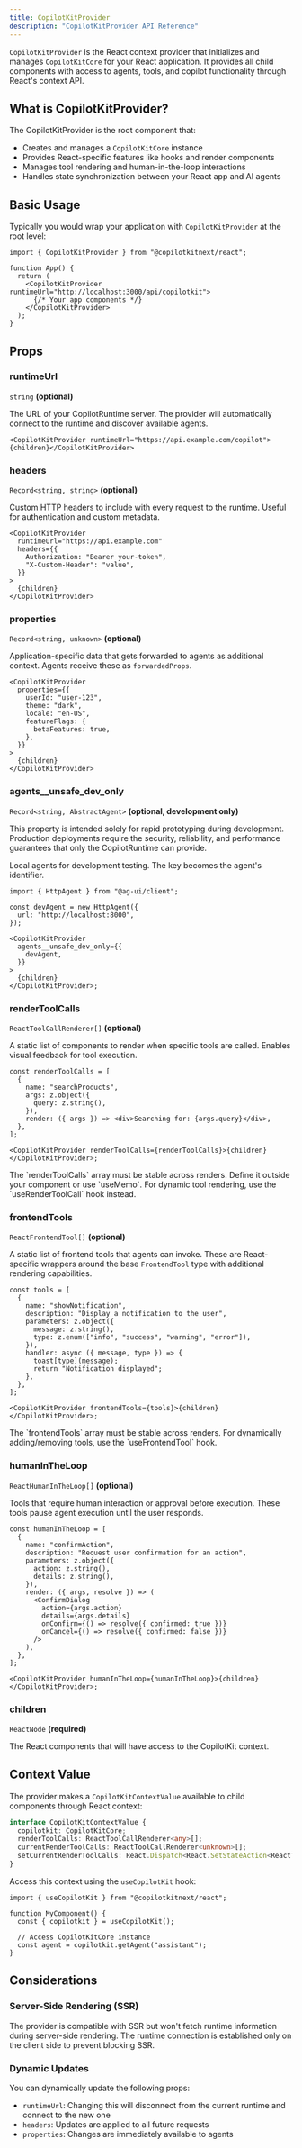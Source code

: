 ```yaml
---
title: CopilotKitProvider
description: "CopilotKitProvider API Reference"
---
```


`CopilotKitProvider` is the React context provider that initializes and manages `CopilotKitCore` for your React
application. It provides all child components with access to agents, tools, and copilot functionality through React's
context API.

## What is CopilotKitProvider?

The CopilotKitProvider is the root component that:

- Creates and manages a `CopilotKitCore` instance
- Provides React-specific features like hooks and render components
- Manages tool rendering and human-in-the-loop interactions
- Handles state synchronization between your React app and AI agents

## Basic Usage

Typically you would wrap your application with `CopilotKitProvider` at the root level:

```tsx
import { CopilotKitProvider } from "@copilotkitnext/react";

function App() {
  return (
    <CopilotKitProvider runtimeUrl="http://localhost:3000/api/copilotkit">
      {/* Your app components */}
    </CopilotKitProvider>
  );
}
```

## Props

### runtimeUrl

`string` **(optional)**

The URL of your CopilotRuntime server. The provider will automatically connect to the runtime and discover available
agents.

```tsx
<CopilotKitProvider runtimeUrl="https://api.example.com/copilot">{children}</CopilotKitProvider>
```

### headers

`Record<string, string>` **(optional)**

Custom HTTP headers to include with every request to the runtime. Useful for authentication and custom metadata.

```tsx
<CopilotKitProvider
  runtimeUrl="https://api.example.com"
  headers={{
    Authorization: "Bearer your-token",
    "X-Custom-Header": "value",
  }}
>
  {children}
</CopilotKitProvider>
```

### properties

`Record<string, unknown>` **(optional)**

Application-specific data that gets forwarded to agents as additional context. Agents receive these as `forwardedProps`.

```tsx
<CopilotKitProvider
  properties={{
    userId: "user-123",
    theme: "dark",
    locale: "en-US",
    featureFlags: {
      betaFeatures: true,
    },
  }}
>
  {children}
</CopilotKitProvider>
```

### agents\_\_unsafe_dev_only

`Record<string, AbstractAgent>` **(optional, development only)**

<Warning>
  This property is intended solely for rapid prototyping during development. Production deployments require the
  security, reliability, and performance guarantees that only the CopilotRuntime can provide.
</Warning>

Local agents for development testing. The key becomes the agent's identifier.

```tsx
import { HttpAgent } from "@ag-ui/client";

const devAgent = new HttpAgent({
  url: "http://localhost:8000",
});

<CopilotKitProvider
  agents__unsafe_dev_only={{
    devAgent,
  }}
>
  {children}
</CopilotKitProvider>;
```

### renderToolCalls

`ReactToolCallRenderer[]` **(optional)**

A static list of components to render when specific tools are called. Enables visual feedback for tool execution.

```tsx
const renderToolCalls = [
  {
    name: "searchProducts",
    args: z.object({
      query: z.string(),
    }),
    render: ({ args }) => <div>Searching for: {args.query}</div>,
  },
];

<CopilotKitProvider renderToolCalls={renderToolCalls}>{children}</CopilotKitProvider>;
```

<Note>
  The `renderToolCalls` array must be stable across renders. Define it outside your component or use `useMemo`. For
  dynamic tool rendering, use the `useRenderToolCall` hook instead.
</Note>

### frontendTools

`ReactFrontendTool[]` **(optional)**

A static list of frontend tools that agents can invoke. These are React-specific wrappers around the base `FrontendTool`
type with additional rendering capabilities.

```tsx
const tools = [
  {
    name: "showNotification",
    description: "Display a notification to the user",
    parameters: z.object({
      message: z.string(),
      type: z.enum(["info", "success", "warning", "error"]),
    }),
    handler: async ({ message, type }) => {
      toast[type](message);
      return "Notification displayed";
    },
  },
];

<CopilotKitProvider frontendTools={tools}>{children}</CopilotKitProvider>;
```

<Note>
  The `frontendTools` array must be stable across renders. For dynamically adding/removing tools, use the
  `useFrontendTool` hook.
</Note>

### humanInTheLoop

`ReactHumanInTheLoop[]` **(optional)**

Tools that require human interaction or approval before execution. These tools pause agent execution until the user
responds.

```tsx
const humanInTheLoop = [
  {
    name: "confirmAction",
    description: "Request user confirmation for an action",
    parameters: z.object({
      action: z.string(),
      details: z.string(),
    }),
    render: ({ args, resolve }) => (
      <ConfirmDialog
        action={args.action}
        details={args.details}
        onConfirm={() => resolve({ confirmed: true })}
        onCancel={() => resolve({ confirmed: false })}
      />
    ),
  },
];

<CopilotKitProvider humanInTheLoop={humanInTheLoop}>{children}</CopilotKitProvider>;
```

### children

`ReactNode` **(required)**

The React components that will have access to the CopilotKit context.

## Context Value

The provider makes a `CopilotKitContextValue` available to child components through React context:

```typescript
interface CopilotKitContextValue {
  copilotkit: CopilotKitCore;
  renderToolCalls: ReactToolCallRenderer<any>[];
  currentRenderToolCalls: ReactToolCallRenderer<unknown>[];
  setCurrentRenderToolCalls: React.Dispatch<React.SetStateAction<ReactToolCallRenderer<unknown>[]>>;
}
```

Access this context using the `useCopilotKit` hook:

```tsx
import { useCopilotKit } from "@copilotkitnext/react";

function MyComponent() {
  const { copilotkit } = useCopilotKit();

  // Access CopilotKitCore instance
  const agent = copilotkit.getAgent("assistant");
}
```

## Considerations

### Server-Side Rendering (SSR)

The provider is compatible with SSR but won't fetch runtime information during server-side rendering. The runtime
connection is established only on the client side to prevent blocking SSR.

### Dynamic Updates

You can dynamically update the following props:

- `runtimeUrl`: Changing this will disconnect from the current runtime and connect to the new one
- `headers`: Updates are applied to all future requests
- `properties`: Changes are immediately available to agents
